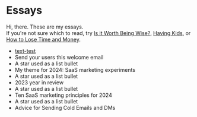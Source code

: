 # Essays

Hi, there. These are my essays.<br/>
If you're not sure which to read, try [Is it Worth Being Wise?](), [Having Kids](), or [How to Lose Time and Money]().

- [text-test](/essay/text-test)
- Send your users this welcome email
- A star used as a list bullet
- My theme for 2024: SaaS marketing experiments
- A star used as a list bullet
- 2023 year in review
- A star used as a list bullet
- Ten SaaS marketing principles for 2024
- A star used as a list bullet
- Advice for Sending Cold Emails and DMs
